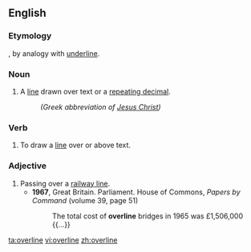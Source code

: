==English==

===Etymology===
{{prefix|over|line}}, by analogy with [[underline]].

===Noun===
{{en-noun}}

# A [[line]] drawn over text or a [[repeating decimal]].
#: {{overline|ΙΣ}} {{overline|ΧΣ}} ''(Greek abbreviation of [[Jesus Christ]])''

===Verb===
{{en-verb|overlin|es}}

# To draw a [[line]] over or above text.

===Adjective===
{{en-adj|-}}

# Passing over a [[railway line]].
#* '''1967''', Great Britain. Parliament. House of Commons, ''Papers by Command'' (volume 39, page 51)
#*: The total cost of '''overline''' bridges in 1965 was £1,506,000 {{...}}

[[ta:overline]]
[[vi:overline]]
[[zh:overline]]